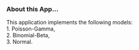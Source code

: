 ### About this App...

<p>
This application implements the following models:<br>
    1. Poisson-Gamma,<br>
    2. Binomial-Beta,<br>
    3. Normal.<br>
</p>